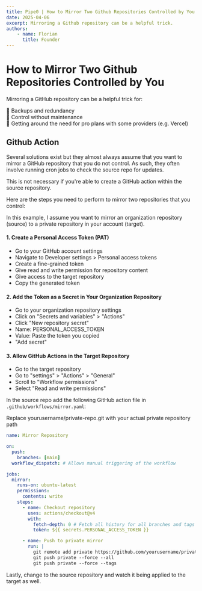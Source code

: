 ```yaml
---
title: Pipe0 | How to Mirror Two Github Repositories Controlled by You
date: 2025-04-06
excerpt: Mirroring a Github repository can be a helpful trick.
authors:
    - name: Florian
      title: Founder
---
```


# How to Mirror Two Github Repositories Controlled by You

Mirroring a GitHub repository can be a helpful trick for:

💾 Backups and redundancy <br />
🧠 Control without maintenance <br />
🎉 Getting around the need for pro plans with some providers (e.g. Vercel) <br />

## Github Action

Several solutions exist but they almost always assume that you want to mirror a GitHub repository that you 
do not control. As such, they often involve running cron jobs to check the source repo for updates.

This is not necessary if you're able to create a GitHub action within the source repository.

Here are the steps you need to perform to mirror two repositories that you control:

In this example, I assume you want to mirror an organization repository (source) to a private 
repository in your account (target).

#### 1. Create a Personal Access Token (PAT)

- Go to your GitHub account settings
- Navigate to Developer settings > Personal access tokens
- Create a fine-grained token
- Give read and write permission for repository content
- Give access to the target repository
- Copy the generated token


#### 2. Add the Token as a Secret in Your Organization Repository

- Go to your organization repository settings
- Click on "Secrets and variables" > "Actions"
- Click "New repository secret"
- Name: PERSONAL_ACCESS_TOKEN
- Value: Paste the token you copied
- "Add secret"

#### 3. Allow GitHub Actions in the Target Repository

- Go to the target repository
- Go to "settings" > "Actions" > "General"
- Scroll to "Workflow permissions"
- Select "Read and write permissions"


In the source repo add the following GitHub action file in `.github/workflows/mirror.yaml`:

Replace yourusername/private-repo.git with your actual private repository path

```yaml
name: Mirror Repository

on:
  push:
    branches: [main]
  workflow_dispatch: # Allows manual triggering of the workflow

jobs:
  mirror:
    runs-on: ubuntu-latest
    permissions:
      contents: write
    steps:
      - name: Checkout repository
        uses: actions/checkout@v4
        with:
          fetch-depth: 0 # Fetch all history for all branches and tags
          token: ${{ secrets.PERSONAL_ACCESS_TOKEN }}

      - name: Push to private mirror
        run: |
          git remote add private https://github.com/yourusername/private-repo.git
          git push private --force --all
          git push private --force --tags

```

Lastly, change to the source repository and watch it being applied to the target as well.

<BlogBanner />

